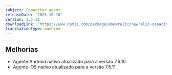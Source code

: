 ```yaml
---
subject: Capacitor agent
releaseDate: '2025-10-10'
version: 1.5.11
downloadLink: 'https://www.npmjs.com/package/@newrelic/newrelic-capacitor-plugin/v/1.5.11'
translationType: machine
---
```


## Melhorias

* Agente Android nativo atualizado para a versão 7.6.10.
* Agente iOS nativo atualizado para a versão 7.5.11